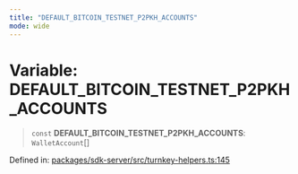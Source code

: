 ```yaml
---
title: "DEFAULT_BITCOIN_TESTNET_P2PKH_ACCOUNTS"
mode: wide
---
```

  
# Variable: DEFAULT\_BITCOIN\_TESTNET\_P2PKH\_ACCOUNTS

> `const` **DEFAULT\_BITCOIN\_TESTNET\_P2PKH\_ACCOUNTS**: `WalletAccount`[]

Defined in: [packages/sdk-server/src/turnkey-helpers.ts:145](https://github.com/tkhq/sdk/blob/94193410cf3571aa019a0b9408107eeb43e39e16/packages/sdk-server/src/turnkey-helpers.ts#L145)
